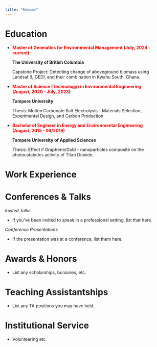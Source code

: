 ```yaml
---
title: "Resume"
---
```


# Education 

- <span style="color: red;"> **Master of Geomatics for Environmental Management (July, 2024 - current)**</span>
  
  **The University of British Columbia**
  
    Capstone Project: Detecting change of aboveground biomass using Landsat 9, GEDI, and their 
    combination in Kwahu South, Ghana.

- <span style="color: red;">**Master of Science (Technology) in Environmental Engineering (August, 2020 - July, 2023)**</span>
  
  **Tampere University**

    Thesis: Molten Carbonate Salt Electrolysis - Materials Selection, Experimental Design,
    and Carbon Production.

- <span style="color: red;">**Bachelor of Engineer in Energy and Environmental Engineering (August, 2015 - 06/2019)**</span>

  **Tampere University of Applied Sciences**
  
    Thesis: Effect if Graphene/Gold - nanoparticles composite on the photocatalytics 
    activity of Titan Dioxide.

# Work Experience




# Conferences & Talks

*Invited Talks*

-   If you've been invited to speak in a professional setting, list that here.

*Conference Presentations*

-   If the presentation was at a conference, list them here.

# Awards & Honors

-   List any scholarships, bursaries, etc.

# Teaching Assistantships

-   List any TA positions you may have held.

# Institutional Service

-   Volunteering etc.
